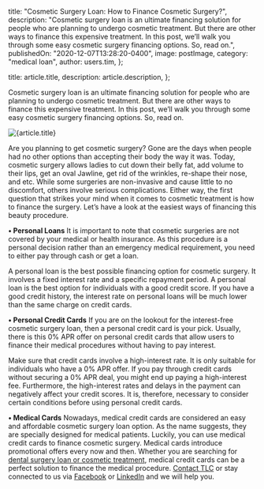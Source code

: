 
  title: "Cosmetic Surgery Loan: How to Finance Cosmetic Surgery?",
  description:
    "Cosmetic surgery loan is an ultimate financing solution for people who are planning to undergo cosmetic treatment. But there are other ways to finance this expensive treatment. In this post, we’ll walk you through some easy cosmetic surgery financing options. So, read on.",
  publishedOn: "2020-12-07T13:28:20-0400",
  image: postImage,
  category: "medical loan",
  author: users.tim,
};

  title: article.title,
  description: article.description,
};


Cosmetic surgery loan is an ultimate financing solution for people who are planning to undergo cosmetic treatment. But there are other ways to finance this expensive treatment. In this post, we’ll walk you through some easy cosmetic surgery financing options. So, read on.

<Image src={postImage} alt={article.title} />

Are you planning to get cosmetic surgery? Gone are the days when people had no other options than accepting their body the way it was. Today, cosmetic surgery allows ladies to cut down their belly fat, add volume to their lips, get an oval Jawline, get rid of the wrinkles, re-shape their nose, and etc. While some surgeries are non-invasive and cause little to no discomfort, others involve serious complications. Either way, the first question that strikes your mind when it comes to cosmetic treatment is how to finance the surgery. Let’s have a look at the easiest ways of financing this beauty procedure.

**• Personal Loans**
It is important to note that cosmetic surgeries are not covered by your medical or health insurance. As this procedure is a personal decision rather than an emergency medical requirement, you need to either pay through cash or get a loan.

A personal loan is the best possible financing option for cosmetic surgery. It involves a fixed interest rate and a specific repayment period. A personal loan is the best option for individuals with a good credit score. If you have a good credit history, the interest rate on personal loans will be much lower than the same charge on credit cards.

**• Personal Credit Cards**
If you are on the lookout for the interest-free cosmetic surgery loan, then a personal credit card is your pick. Usually, there is this 0% APR offer on personal credit cards that allow users to finance their medical procedures without having to pay interest.

Make sure that credit cards involve a high-interest rate. It is only suitable for individuals who have a 0% APR offer. If you pay through credit cards without securing a 0% APR deal, you might end up paying a high-interest fee. Furthermore, the high-interest rates and delays in the payment can negatively affect your credit scores. It is, therefore, necessary to consider certain conditions before using personal credit cards.

**• Medical Cards**
Nowadays, medical credit cards are considered an easy and affordable cosmetic surgery loan option. As the name suggests, they are specially designed for medical patients. Luckily, you can use medical credit cards to finance cosmetic surgery. Medical cards introduce promotional offers every now and then. Whether you are searching for [dental surgery loan or cosmetic treatment](https://tlc.com.au/category/dental-surgery-loans/), medical credit cards can be a perfect solution to finance the medical procedure. [Contact TLC](https://tlc.com.au/contact-us/) or stay connected to us via [Facebook](https://www.facebook.com/totallifestylecredit/) or [LinkedIn](https://www.linkedin.com/company/tlc-total-lifestyle-credit/) and we will help you.
